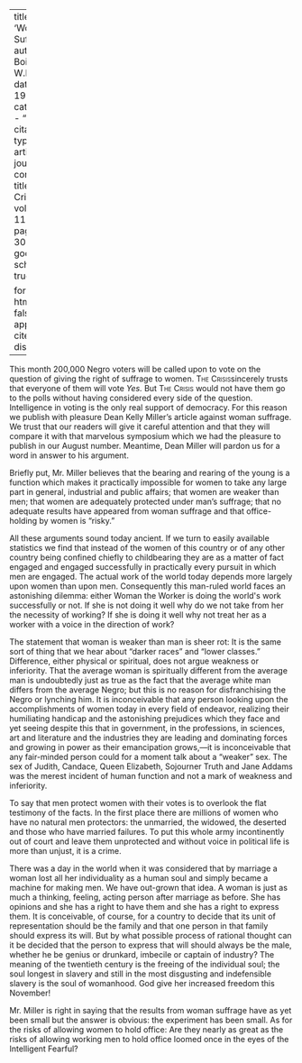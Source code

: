 
---
title: 'Woman Suffrage'
author: Du Bois, W.E.B.
date: May 1915
categories: 
  - ""
citation: 
  type: article-journal
  container-title: The Crisis
  volume: 11
  issue: 1
  page: 29-30
google-scholar: true

format:
  html:
    toc: false
    appendix-cite-as: display
---



This month 200,000 Negro voters will be called upon to vote on the
question of giving the right of suffrage to women. <span style="font-variant:small-caps;">The
Crisis</span>sincerely trusts that everyone of them will vote
*Yes.* But <span style="font-variant:small-caps;">The Crisis</span> would not have them go to the polls
without having considered every side of the question. Intelligence in
voting is the only real support of democracy. For this reason we publish
with pleasure Dean Kelly Miller's article against woman suffrage. We
trust that our readers will give it careful attention and that they will
compare it with that marvelous symposium which we had the pleasure to
publish in our August number. Meantime, Dean Miller will pardon us for a
word in answer to his argument.

Briefly put, Mr. Miller believes that the bearing and rearing of the
young is a function which makes it practically impossible for women to
take any large part in general, industrial and public affairs; that
women are weaker than men; that women are adequately protected under
man's suffrage; that no adequate results have appeared from woman
suffrage and that office-holding by women is "risky."

All these arguments sound today ancient. If we turn to easily available
statistics we find that instead of the women of this country or of any
other country being confined chiefly to childbearing they are as a
matter of fact engaged and engaged successfully in practically every
pursuit in which men are engaged. The actual work of the world today
depends more largely upon women than upon men. Consequently this man-ruled world faces an astonishing
dilemma: either Woman the Worker is doing the world\'s work successfully
or not. If she is not doing it well why do we not take from her the
necessity of working? If she is doing it well why not treat her as a
worker with a voice in the direction of work?

The statement that woman is weaker than man is sheer rot: It is the same
sort of thing that we hear about "darker races" and "lower classes."
Difference, either physical or spiritual, does not argue weakness or
inferiority. That the average woman is spiritually different from the
average man is undoubtedly just as true as the fact that the average
white man differs from the average Negro; but this is no reason for
disfranchising the Negro or lynching him. It is inconceivable that any
person looking upon the accomplishments of women today in every field of
endeavor, realizing their humiliating handicap and the astonishing
prejudices which they face and yet seeing despite this that in
government, in the professions, in sciences, art and literature and the
industries they are leading and dominating forces and growing in power
as their emancipation grows,---it is inconceivable that any fair-minded
person could for a moment talk about a "weaker" sex. The sex of Judith,
Candace, Queen Elizabeth, Sojourner Truth and Jane Addams was the merest
incident of human function and not a mark of weakness and inferiority.

To say that men protect women with their votes is to overlook the flat
testimony of the facts. In the first place there are millions of women
who have no natural men protectors: the unmarried, the widowed, the
deserted and those who have married failures. To put this whole army
incontinently out of court and leave them unprotected and without voice in political life is more than unjust, it is a crime. 

There was a day in the world when it was considered that by marriage a woman lost all her individuality as a human soul and simply became a machine for making men. We have out-grown that idea. A woman is just as much a thinking, feeling, acting person after marriage as before. She has opinions and she has a right to have them and she has a right to express them. It is conceivable, of course, for a country to decide that its unit of representation should be the family and that one person in that family should express its will. But by what possible process of rational thought can it be decided that the person to express that will should always be the male, whether he be genius or drunkard, imbecile or captain of industry? The meaning of the twentieth century is the freeing of the individual soul; the soul longest in slavery and still in the most disgusting and indefensible slavery is the soul of womanhood. God give her increased freedom this November! 

Mr. Miller is right in saying that the results from woman suffrage have as yet been small but the answer is obvious: the experiment has been small. As for the risks of allowing women to hold office: Are they nearly as great as the risks of allowing working men to hold office loomed once in the eyes of the Intelligent Fearful? 

